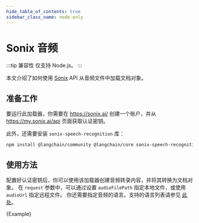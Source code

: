 ```yaml
---
hide_table_of_contents: true
sidebar_class_name: node-only
---
```


# Sonix 音频

:::tip 兼容性
仅支持 Node.js。
:::

本文介绍了如何使用 [Sonix](https://sonix.ai/) API 从音频文件中加载文档对象。

## 准备工作

要运行此加载器，你需要在 https://sonix.ai/ 创建一个账户，并从 https://my.sonix.ai/api 页面获取认证密钥。

此外，还需要安装 `sonix-speech-recognition` 库：

```bash npm2yarn
npm install @langchain/community @langchain/core sonix-speech-recognition
```

## 使用方法

配置好认证密钥后，你可以使用该加载器创建音频转录内容，并将其转换为文档对象。
在 `request` 参数中，可以通过设置 `audioFilePath` 指定本地文件，或使用 `audioUrl` 指定远程文件。
你还需要指定音频的语言。支持的语言列表请参见 [此处](https://sonix.ai/docs/api#languages)。


<CodeBlock language="typescript">{Example}</CodeBlock>